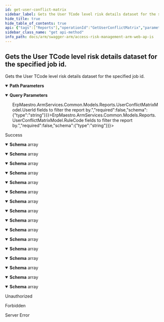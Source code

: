 ```yaml
---
id: get-user-conflict-matrix
sidebar_label: Gets the User TCode level risk details dataset for the specified job id.
hide_title: true
hide_table_of_contents: true
api: {"tags":["Reports"],"operationId":"GetUserConflictMatrix","parameters":[{"name":"jobId","in":"path","description":"The id of the job the report belongs to.","required":true,"schema":{"type":"integer","format":"int32","minimum":1,"maximum":2147483647}},{"name":"usersFilter","in":"query","description":"A comma separated list of <code>ErpMaestro.ArmServices.Common.Models.Reports.UserConflictMatrixModel.UserId</code> fields to filter the report by.","required":false,"schema":{"type":"string"}},{"name":"risksFilter","in":"query","description":"A comma separated list of <code>ErpMaestro.ArmServices.Common.Models.Reports.UserConflictMatrixModel.RuleCode</code> fields to filter the report by.","required":false,"schema":{"type":"string"}},{"name":"customerId","in":"query","description":"Identifier of the customer.","required":true,"schema":{"type":"string","format":"uuid"}},{"name":"userId","in":"query","description":"Identifier of the user.","required":true,"schema":{"type":"string","format":"uuid"}},{"name":"selectedAccessContexts","in":"query","description":"Selected filters.","required":false,"explode":true,"schema":{"type":"array","items":{"type":"string","format":"uuid"},"uniqueItems":false}}],"responses":{"200":{"description":"Success","content":{"application/json;odata.metadata=minimal;odata.streaming=true":{"schema":{"uniqueItems":false,"type":"array","items":{"type":"object","properties":{"rulebookName":{"type":"string"},"ruleCode":{"type":"string"},"ruleName":{"type":"string"},"riskRating":{"type":"string"},"ruleType":{"type":"string"},"ruleBusinessProcess":{"type":"string"},"businessFunctionCode":{"type":"string"},"businessFunctionName":{"type":"string"},"businessFunctionDescription":{"type":"string"},"userId":{"type":"string"},"fullName":{"type":"string"},"userGroup":{"type":"string"},"mitigatingControls":{"type":"string"},"assignedFrom":{"type":"string"},"roleProfile":{"type":"string"},"tcode":{"type":"string"},"tcodeDescription":{"type":"string"},"roleType":{"type":"string"},"stadUtilizationCount":{"format":"int32","type":"integer"},"cdhdrposUtilizationCount":{"format":"int32","type":"integer"},"roleHasInherentConflicts":{"type":"boolean"},"isMitigated":{"type":"boolean","readOnly":true}}}}},"application/json;odata.metadata=minimal;odata.streaming=false":{"schema":{"uniqueItems":false,"type":"array","items":{"type":"object","properties":{"rulebookName":{"type":"string"},"ruleCode":{"type":"string"},"ruleName":{"type":"string"},"riskRating":{"type":"string"},"ruleType":{"type":"string"},"ruleBusinessProcess":{"type":"string"},"businessFunctionCode":{"type":"string"},"businessFunctionName":{"type":"string"},"businessFunctionDescription":{"type":"string"},"userId":{"type":"string"},"fullName":{"type":"string"},"userGroup":{"type":"string"},"mitigatingControls":{"type":"string"},"assignedFrom":{"type":"string"},"roleProfile":{"type":"string"},"tcode":{"type":"string"},"tcodeDescription":{"type":"string"},"roleType":{"type":"string"},"stadUtilizationCount":{"format":"int32","type":"integer"},"cdhdrposUtilizationCount":{"format":"int32","type":"integer"},"roleHasInherentConflicts":{"type":"boolean"},"isMitigated":{"type":"boolean","readOnly":true}}}}},"application/json;odata.metadata=minimal":{"schema":{"uniqueItems":false,"type":"array","items":{"type":"object","properties":{"rulebookName":{"type":"string"},"ruleCode":{"type":"string"},"ruleName":{"type":"string"},"riskRating":{"type":"string"},"ruleType":{"type":"string"},"ruleBusinessProcess":{"type":"string"},"businessFunctionCode":{"type":"string"},"businessFunctionName":{"type":"string"},"businessFunctionDescription":{"type":"string"},"userId":{"type":"string"},"fullName":{"type":"string"},"userGroup":{"type":"string"},"mitigatingControls":{"type":"string"},"assignedFrom":{"type":"string"},"roleProfile":{"type":"string"},"tcode":{"type":"string"},"tcodeDescription":{"type":"string"},"roleType":{"type":"string"},"stadUtilizationCount":{"format":"int32","type":"integer"},"cdhdrposUtilizationCount":{"format":"int32","type":"integer"},"roleHasInherentConflicts":{"type":"boolean"},"isMitigated":{"type":"boolean","readOnly":true}}}}},"application/json;odata.metadata=full;odata.streaming=true":{"schema":{"uniqueItems":false,"type":"array","items":{"type":"object","properties":{"rulebookName":{"type":"string"},"ruleCode":{"type":"string"},"ruleName":{"type":"string"},"riskRating":{"type":"string"},"ruleType":{"type":"string"},"ruleBusinessProcess":{"type":"string"},"businessFunctionCode":{"type":"string"},"businessFunctionName":{"type":"string"},"businessFunctionDescription":{"type":"string"},"userId":{"type":"string"},"fullName":{"type":"string"},"userGroup":{"type":"string"},"mitigatingControls":{"type":"string"},"assignedFrom":{"type":"string"},"roleProfile":{"type":"string"},"tcode":{"type":"string"},"tcodeDescription":{"type":"string"},"roleType":{"type":"string"},"stadUtilizationCount":{"format":"int32","type":"integer"},"cdhdrposUtilizationCount":{"format":"int32","type":"integer"},"roleHasInherentConflicts":{"type":"boolean"},"isMitigated":{"type":"boolean","readOnly":true}}}}},"application/json;odata.metadata=full;odata.streaming=false":{"schema":{"uniqueItems":false,"type":"array","items":{"type":"object","properties":{"rulebookName":{"type":"string"},"ruleCode":{"type":"string"},"ruleName":{"type":"string"},"riskRating":{"type":"string"},"ruleType":{"type":"string"},"ruleBusinessProcess":{"type":"string"},"businessFunctionCode":{"type":"string"},"businessFunctionName":{"type":"string"},"businessFunctionDescription":{"type":"string"},"userId":{"type":"string"},"fullName":{"type":"string"},"userGroup":{"type":"string"},"mitigatingControls":{"type":"string"},"assignedFrom":{"type":"string"},"roleProfile":{"type":"string"},"tcode":{"type":"string"},"tcodeDescription":{"type":"string"},"roleType":{"type":"string"},"stadUtilizationCount":{"format":"int32","type":"integer"},"cdhdrposUtilizationCount":{"format":"int32","type":"integer"},"roleHasInherentConflicts":{"type":"boolean"},"isMitigated":{"type":"boolean","readOnly":true}}}}},"application/json;odata.metadata=full":{"schema":{"uniqueItems":false,"type":"array","items":{"type":"object","properties":{"rulebookName":{"type":"string"},"ruleCode":{"type":"string"},"ruleName":{"type":"string"},"riskRating":{"type":"string"},"ruleType":{"type":"string"},"ruleBusinessProcess":{"type":"string"},"businessFunctionCode":{"type":"string"},"businessFunctionName":{"type":"string"},"businessFunctionDescription":{"type":"string"},"userId":{"type":"string"},"fullName":{"type":"string"},"userGroup":{"type":"string"},"mitigatingControls":{"type":"string"},"assignedFrom":{"type":"string"},"roleProfile":{"type":"string"},"tcode":{"type":"string"},"tcodeDescription":{"type":"string"},"roleType":{"type":"string"},"stadUtilizationCount":{"format":"int32","type":"integer"},"cdhdrposUtilizationCount":{"format":"int32","type":"integer"},"roleHasInherentConflicts":{"type":"boolean"},"isMitigated":{"type":"boolean","readOnly":true}}}}},"application/json;odata.metadata=none;odata.streaming=true":{"schema":{"uniqueItems":false,"type":"array","items":{"type":"object","properties":{"rulebookName":{"type":"string"},"ruleCode":{"type":"string"},"ruleName":{"type":"string"},"riskRating":{"type":"string"},"ruleType":{"type":"string"},"ruleBusinessProcess":{"type":"string"},"businessFunctionCode":{"type":"string"},"businessFunctionName":{"type":"string"},"businessFunctionDescription":{"type":"string"},"userId":{"type":"string"},"fullName":{"type":"string"},"userGroup":{"type":"string"},"mitigatingControls":{"type":"string"},"assignedFrom":{"type":"string"},"roleProfile":{"type":"string"},"tcode":{"type":"string"},"tcodeDescription":{"type":"string"},"roleType":{"type":"string"},"stadUtilizationCount":{"format":"int32","type":"integer"},"cdhdrposUtilizationCount":{"format":"int32","type":"integer"},"roleHasInherentConflicts":{"type":"boolean"},"isMitigated":{"type":"boolean","readOnly":true}}}}},"application/json;odata.metadata=none;odata.streaming=false":{"schema":{"uniqueItems":false,"type":"array","items":{"type":"object","properties":{"rulebookName":{"type":"string"},"ruleCode":{"type":"string"},"ruleName":{"type":"string"},"riskRating":{"type":"string"},"ruleType":{"type":"string"},"ruleBusinessProcess":{"type":"string"},"businessFunctionCode":{"type":"string"},"businessFunctionName":{"type":"string"},"businessFunctionDescription":{"type":"string"},"userId":{"type":"string"},"fullName":{"type":"string"},"userGroup":{"type":"string"},"mitigatingControls":{"type":"string"},"assignedFrom":{"type":"string"},"roleProfile":{"type":"string"},"tcode":{"type":"string"},"tcodeDescription":{"type":"string"},"roleType":{"type":"string"},"stadUtilizationCount":{"format":"int32","type":"integer"},"cdhdrposUtilizationCount":{"format":"int32","type":"integer"},"roleHasInherentConflicts":{"type":"boolean"},"isMitigated":{"type":"boolean","readOnly":true}}}}},"application/json;odata.metadata=none":{"schema":{"uniqueItems":false,"type":"array","items":{"type":"object","properties":{"rulebookName":{"type":"string"},"ruleCode":{"type":"string"},"ruleName":{"type":"string"},"riskRating":{"type":"string"},"ruleType":{"type":"string"},"ruleBusinessProcess":{"type":"string"},"businessFunctionCode":{"type":"string"},"businessFunctionName":{"type":"string"},"businessFunctionDescription":{"type":"string"},"userId":{"type":"string"},"fullName":{"type":"string"},"userGroup":{"type":"string"},"mitigatingControls":{"type":"string"},"assignedFrom":{"type":"string"},"roleProfile":{"type":"string"},"tcode":{"type":"string"},"tcodeDescription":{"type":"string"},"roleType":{"type":"string"},"stadUtilizationCount":{"format":"int32","type":"integer"},"cdhdrposUtilizationCount":{"format":"int32","type":"integer"},"roleHasInherentConflicts":{"type":"boolean"},"isMitigated":{"type":"boolean","readOnly":true}}}}},"application/json;odata.streaming=true":{"schema":{"uniqueItems":false,"type":"array","items":{"type":"object","properties":{"rulebookName":{"type":"string"},"ruleCode":{"type":"string"},"ruleName":{"type":"string"},"riskRating":{"type":"string"},"ruleType":{"type":"string"},"ruleBusinessProcess":{"type":"string"},"businessFunctionCode":{"type":"string"},"businessFunctionName":{"type":"string"},"businessFunctionDescription":{"type":"string"},"userId":{"type":"string"},"fullName":{"type":"string"},"userGroup":{"type":"string"},"mitigatingControls":{"type":"string"},"assignedFrom":{"type":"string"},"roleProfile":{"type":"string"},"tcode":{"type":"string"},"tcodeDescription":{"type":"string"},"roleType":{"type":"string"},"stadUtilizationCount":{"format":"int32","type":"integer"},"cdhdrposUtilizationCount":{"format":"int32","type":"integer"},"roleHasInherentConflicts":{"type":"boolean"},"isMitigated":{"type":"boolean","readOnly":true}}}}},"application/json;odata.streaming=false":{"schema":{"uniqueItems":false,"type":"array","items":{"type":"object","properties":{"rulebookName":{"type":"string"},"ruleCode":{"type":"string"},"ruleName":{"type":"string"},"riskRating":{"type":"string"},"ruleType":{"type":"string"},"ruleBusinessProcess":{"type":"string"},"businessFunctionCode":{"type":"string"},"businessFunctionName":{"type":"string"},"businessFunctionDescription":{"type":"string"},"userId":{"type":"string"},"fullName":{"type":"string"},"userGroup":{"type":"string"},"mitigatingControls":{"type":"string"},"assignedFrom":{"type":"string"},"roleProfile":{"type":"string"},"tcode":{"type":"string"},"tcodeDescription":{"type":"string"},"roleType":{"type":"string"},"stadUtilizationCount":{"format":"int32","type":"integer"},"cdhdrposUtilizationCount":{"format":"int32","type":"integer"},"roleHasInherentConflicts":{"type":"boolean"},"isMitigated":{"type":"boolean","readOnly":true}}}}},"application/json":{"schema":{"uniqueItems":false,"type":"array","items":{"type":"object","properties":{"rulebookName":{"type":"string"},"ruleCode":{"type":"string"},"ruleName":{"type":"string"},"riskRating":{"type":"string"},"ruleType":{"type":"string"},"ruleBusinessProcess":{"type":"string"},"businessFunctionCode":{"type":"string"},"businessFunctionName":{"type":"string"},"businessFunctionDescription":{"type":"string"},"userId":{"type":"string"},"fullName":{"type":"string"},"userGroup":{"type":"string"},"mitigatingControls":{"type":"string"},"assignedFrom":{"type":"string"},"roleProfile":{"type":"string"},"tcode":{"type":"string"},"tcodeDescription":{"type":"string"},"roleType":{"type":"string"},"stadUtilizationCount":{"format":"int32","type":"integer"},"cdhdrposUtilizationCount":{"format":"int32","type":"integer"},"roleHasInherentConflicts":{"type":"boolean"},"isMitigated":{"type":"boolean","readOnly":true}}}}},"application/xml":{"schema":{"uniqueItems":false,"type":"array","items":{"type":"object","properties":{"rulebookName":{"type":"string"},"ruleCode":{"type":"string"},"ruleName":{"type":"string"},"riskRating":{"type":"string"},"ruleType":{"type":"string"},"ruleBusinessProcess":{"type":"string"},"businessFunctionCode":{"type":"string"},"businessFunctionName":{"type":"string"},"businessFunctionDescription":{"type":"string"},"userId":{"type":"string"},"fullName":{"type":"string"},"userGroup":{"type":"string"},"mitigatingControls":{"type":"string"},"assignedFrom":{"type":"string"},"roleProfile":{"type":"string"},"tcode":{"type":"string"},"tcodeDescription":{"type":"string"},"roleType":{"type":"string"},"stadUtilizationCount":{"format":"int32","type":"integer"},"cdhdrposUtilizationCount":{"format":"int32","type":"integer"},"roleHasInherentConflicts":{"type":"boolean"},"isMitigated":{"type":"boolean","readOnly":true}}}}},"application/prs.odatatestxx-odata":{"schema":{"uniqueItems":false,"type":"array","items":{"type":"object","properties":{"rulebookName":{"type":"string"},"ruleCode":{"type":"string"},"ruleName":{"type":"string"},"riskRating":{"type":"string"},"ruleType":{"type":"string"},"ruleBusinessProcess":{"type":"string"},"businessFunctionCode":{"type":"string"},"businessFunctionName":{"type":"string"},"businessFunctionDescription":{"type":"string"},"userId":{"type":"string"},"fullName":{"type":"string"},"userGroup":{"type":"string"},"mitigatingControls":{"type":"string"},"assignedFrom":{"type":"string"},"roleProfile":{"type":"string"},"tcode":{"type":"string"},"tcodeDescription":{"type":"string"},"roleType":{"type":"string"},"stadUtilizationCount":{"format":"int32","type":"integer"},"cdhdrposUtilizationCount":{"format":"int32","type":"integer"},"roleHasInherentConflicts":{"type":"boolean"},"isMitigated":{"type":"boolean","readOnly":true}}}}},"text/plain":{"schema":{"uniqueItems":false,"type":"array","items":{"type":"object","properties":{"rulebookName":{"type":"string"},"ruleCode":{"type":"string"},"ruleName":{"type":"string"},"riskRating":{"type":"string"},"ruleType":{"type":"string"},"ruleBusinessProcess":{"type":"string"},"businessFunctionCode":{"type":"string"},"businessFunctionName":{"type":"string"},"businessFunctionDescription":{"type":"string"},"userId":{"type":"string"},"fullName":{"type":"string"},"userGroup":{"type":"string"},"mitigatingControls":{"type":"string"},"assignedFrom":{"type":"string"},"roleProfile":{"type":"string"},"tcode":{"type":"string"},"tcodeDescription":{"type":"string"},"roleType":{"type":"string"},"stadUtilizationCount":{"format":"int32","type":"integer"},"cdhdrposUtilizationCount":{"format":"int32","type":"integer"},"roleHasInherentConflicts":{"type":"boolean"},"isMitigated":{"type":"boolean","readOnly":true}}}}},"text/json":{"schema":{"uniqueItems":false,"type":"array","items":{"type":"object","properties":{"rulebookName":{"type":"string"},"ruleCode":{"type":"string"},"ruleName":{"type":"string"},"riskRating":{"type":"string"},"ruleType":{"type":"string"},"ruleBusinessProcess":{"type":"string"},"businessFunctionCode":{"type":"string"},"businessFunctionName":{"type":"string"},"businessFunctionDescription":{"type":"string"},"userId":{"type":"string"},"fullName":{"type":"string"},"userGroup":{"type":"string"},"mitigatingControls":{"type":"string"},"assignedFrom":{"type":"string"},"roleProfile":{"type":"string"},"tcode":{"type":"string"},"tcodeDescription":{"type":"string"},"roleType":{"type":"string"},"stadUtilizationCount":{"format":"int32","type":"integer"},"cdhdrposUtilizationCount":{"format":"int32","type":"integer"},"roleHasInherentConflicts":{"type":"boolean"},"isMitigated":{"type":"boolean","readOnly":true}}}}}}},"401":{"description":"Unauthorized"},"403":{"description":"Forbidden"},"500":{"description":"Server Error"}},"description":"Gets the User TCode level risk details dataset for the specified job id.","method":"get","path":"/api/reports/usertcodelevelriskdetails/{jobId}","info":{"version":"v1","title":"Access Risk Management ARM Web APIs"},"postman":{"name":"Gets the User TCode level risk details dataset for the specified job id.","description":{"type":"text/plain"},"url":{"path":["api","reports","usertcodelevelriskdetails",":jobId"],"host":["{{baseUrl}}"],"query":[{"disabled":false,"description":{"content":"A comma separated list of <code>ErpMaestro.ArmServices.Common.Models.Reports.UserConflictMatrixModel.UserId</code> fields to filter the report by.","type":"text/plain"},"key":"usersFilter","value":""},{"disabled":false,"description":{"content":"A comma separated list of <code>ErpMaestro.ArmServices.Common.Models.Reports.UserConflictMatrixModel.RuleCode</code> fields to filter the report by.","type":"text/plain"},"key":"risksFilter","value":""},{"disabled":false,"description":{"content":"(Required) Identifier of the customer.","type":"text/plain"},"key":"customerId","value":""},{"disabled":false,"description":{"content":"(Required) Identifier of the user.","type":"text/plain"},"key":"userId","value":""},{"disabled":false,"description":{"content":"Selected filters.","type":"text/plain"},"key":"selectedAccessContexts","value":""}],"variable":[{"disabled":false,"description":{"content":"(Required) The id of the job the report belongs to.","type":"text/plain"},"type":"any","value":"","key":"jobId"}]},"header":[{"key":"Accept","value":"application/json;odata.metadata=minimal;odata.streaming=true"}],"method":"GET"}}
sidebar_class_name: "get api-method"
info_path: docs/arm/swagger-arm/access-risk-management-arm-web-ap-is
---
```



## Gets the User TCode level risk details dataset for the specified job id.



Gets the User TCode level risk details dataset for the specified job id.

<details style={{"marginBottom":"1rem"}} data-collapsed={false} open={true}><summary style={{}}><strong>Path Parameters</strong></summary><div><ul><ParamsItem className={"paramsItem"} param={{"name":"jobId","in":"path","description":"The id of the job the report belongs to.","required":true,"schema":{"type":"integer","format":"int32","minimum":1,"maximum":2147483647}}}></ParamsItem></ul></div></details><details style={{"marginBottom":"1rem"}} data-collapsed={false} open={true}><summary style={{}}><strong>Query Parameters</strong></summary><div><ul><ParamsItem className={"paramsItem"} param={{"name":"usersFilter","in":"query","description":"A comma separated list of <code>ErpMaestro.ArmServices.Common.Models.Reports.UserConflictMatrixModel.UserId</code> fields to filter the report by.","required":false,"schema":{"type":"string"}}}></ParamsItem><ParamsItem className={"paramsItem"} param={{"name":"risksFilter","in":"query","description":"A comma separated list of <code>ErpMaestro.ArmServices.Common.Models.Reports.UserConflictMatrixModel.RuleCode</code> fields to filter the report by.","required":false,"schema":{"type":"string"}}}></ParamsItem><ParamsItem className={"paramsItem"} param={{"name":"customerId","in":"query","description":"Identifier of the customer.","required":true,"schema":{"type":"string","format":"uuid"}}}></ParamsItem><ParamsItem className={"paramsItem"} param={{"name":"userId","in":"query","description":"Identifier of the user.","required":true,"schema":{"type":"string","format":"uuid"}}}></ParamsItem><ParamsItem className={"paramsItem"} param={{"name":"selectedAccessContexts","in":"query","description":"Selected filters.","required":false,"explode":true,"schema":{"type":"array","items":{"type":"string","format":"uuid"},"uniqueItems":false}}}></ParamsItem></ul></div></details><div><ApiTabs><TabItem label={"200"} value={"200"}><div>

Success

</div><div><MimeTabs groupId={"mime-type"}><TabItem label={"application/json;odata.metadata=minimal;odata.streaming=true"} value={"application/json;odata.metadata=minimal;odata.streaming=true"}><SchemaTabs groupId={"schema-tabs"}><TabItem label={"Schema"} value={"Schema"}><details style={{}} data-collapsed={false} open={true}><summary style={{"textAlign":"left"}}><strong>Schema</strong><span style={{"opacity":"0.6"}}> array</span></summary><div style={{"textAlign":"left","marginLeft":"1rem"}}></div><ul style={{"marginLeft":"1rem"}}><SchemaItem collapsible={false} name={"rulebookName"} required={false} schemaDescription={undefined} schemaName={"string"} qualifierMessage={undefined} defaultValue={undefined}></SchemaItem><SchemaItem collapsible={false} name={"ruleCode"} required={false} schemaDescription={undefined} schemaName={"string"} qualifierMessage={undefined} defaultValue={undefined}></SchemaItem><SchemaItem collapsible={false} name={"ruleName"} required={false} schemaDescription={undefined} schemaName={"string"} qualifierMessage={undefined} defaultValue={undefined}></SchemaItem><SchemaItem collapsible={false} name={"riskRating"} required={false} schemaDescription={undefined} schemaName={"string"} qualifierMessage={undefined} defaultValue={undefined}></SchemaItem><SchemaItem collapsible={false} name={"ruleType"} required={false} schemaDescription={undefined} schemaName={"string"} qualifierMessage={undefined} defaultValue={undefined}></SchemaItem><SchemaItem collapsible={false} name={"ruleBusinessProcess"} required={false} schemaDescription={undefined} schemaName={"string"} qualifierMessage={undefined} defaultValue={undefined}></SchemaItem><SchemaItem collapsible={false} name={"businessFunctionCode"} required={false} schemaDescription={undefined} schemaName={"string"} qualifierMessage={undefined} defaultValue={undefined}></SchemaItem><SchemaItem collapsible={false} name={"businessFunctionName"} required={false} schemaDescription={undefined} schemaName={"string"} qualifierMessage={undefined} defaultValue={undefined}></SchemaItem><SchemaItem collapsible={false} name={"businessFunctionDescription"} required={false} schemaDescription={undefined} schemaName={"string"} qualifierMessage={undefined} defaultValue={undefined}></SchemaItem><SchemaItem collapsible={false} name={"userId"} required={false} schemaDescription={undefined} schemaName={"string"} qualifierMessage={undefined} defaultValue={undefined}></SchemaItem><SchemaItem collapsible={false} name={"fullName"} required={false} schemaDescription={undefined} schemaName={"string"} qualifierMessage={undefined} defaultValue={undefined}></SchemaItem><SchemaItem collapsible={false} name={"userGroup"} required={false} schemaDescription={undefined} schemaName={"string"} qualifierMessage={undefined} defaultValue={undefined}></SchemaItem><SchemaItem collapsible={false} name={"mitigatingControls"} required={false} schemaDescription={undefined} schemaName={"string"} qualifierMessage={undefined} defaultValue={undefined}></SchemaItem><SchemaItem collapsible={false} name={"assignedFrom"} required={false} schemaDescription={undefined} schemaName={"string"} qualifierMessage={undefined} defaultValue={undefined}></SchemaItem><SchemaItem collapsible={false} name={"roleProfile"} required={false} schemaDescription={undefined} schemaName={"string"} qualifierMessage={undefined} defaultValue={undefined}></SchemaItem><SchemaItem collapsible={false} name={"tcode"} required={false} schemaDescription={undefined} schemaName={"string"} qualifierMessage={undefined} defaultValue={undefined}></SchemaItem><SchemaItem collapsible={false} name={"tcodeDescription"} required={false} schemaDescription={undefined} schemaName={"string"} qualifierMessage={undefined} defaultValue={undefined}></SchemaItem><SchemaItem collapsible={false} name={"roleType"} required={false} schemaDescription={undefined} schemaName={"string"} qualifierMessage={undefined} defaultValue={undefined}></SchemaItem><SchemaItem collapsible={false} name={"stadUtilizationCount"} required={false} schemaDescription={undefined} schemaName={"int32"} qualifierMessage={undefined} defaultValue={undefined}></SchemaItem><SchemaItem collapsible={false} name={"cdhdrposUtilizationCount"} required={false} schemaDescription={undefined} schemaName={"int32"} qualifierMessage={undefined} defaultValue={undefined}></SchemaItem><SchemaItem collapsible={false} name={"roleHasInherentConflicts"} required={false} schemaDescription={undefined} schemaName={"boolean"} qualifierMessage={undefined} defaultValue={undefined}></SchemaItem><SchemaItem collapsible={false} name={"isMitigated"} required={false} schemaDescription={undefined} schemaName={"boolean"} qualifierMessage={undefined} defaultValue={undefined}></SchemaItem></ul></details></TabItem></SchemaTabs></TabItem><TabItem label={"application/json;odata.metadata=minimal;odata.streaming=false"} value={"application/json;odata.metadata=minimal;odata.streaming=false"}><SchemaTabs groupId={"schema-tabs"}><TabItem label={"Schema"} value={"Schema"}><details style={{}} data-collapsed={false} open={true}><summary style={{"textAlign":"left"}}><strong>Schema</strong><span style={{"opacity":"0.6"}}> array</span></summary><div style={{"textAlign":"left","marginLeft":"1rem"}}></div><ul style={{"marginLeft":"1rem"}}><SchemaItem collapsible={false} name={"rulebookName"} required={false} schemaDescription={undefined} schemaName={"string"} qualifierMessage={undefined} defaultValue={undefined}></SchemaItem><SchemaItem collapsible={false} name={"ruleCode"} required={false} schemaDescription={undefined} schemaName={"string"} qualifierMessage={undefined} defaultValue={undefined}></SchemaItem><SchemaItem collapsible={false} name={"ruleName"} required={false} schemaDescription={undefined} schemaName={"string"} qualifierMessage={undefined} defaultValue={undefined}></SchemaItem><SchemaItem collapsible={false} name={"riskRating"} required={false} schemaDescription={undefined} schemaName={"string"} qualifierMessage={undefined} defaultValue={undefined}></SchemaItem><SchemaItem collapsible={false} name={"ruleType"} required={false} schemaDescription={undefined} schemaName={"string"} qualifierMessage={undefined} defaultValue={undefined}></SchemaItem><SchemaItem collapsible={false} name={"ruleBusinessProcess"} required={false} schemaDescription={undefined} schemaName={"string"} qualifierMessage={undefined} defaultValue={undefined}></SchemaItem><SchemaItem collapsible={false} name={"businessFunctionCode"} required={false} schemaDescription={undefined} schemaName={"string"} qualifierMessage={undefined} defaultValue={undefined}></SchemaItem><SchemaItem collapsible={false} name={"businessFunctionName"} required={false} schemaDescription={undefined} schemaName={"string"} qualifierMessage={undefined} defaultValue={undefined}></SchemaItem><SchemaItem collapsible={false} name={"businessFunctionDescription"} required={false} schemaDescription={undefined} schemaName={"string"} qualifierMessage={undefined} defaultValue={undefined}></SchemaItem><SchemaItem collapsible={false} name={"userId"} required={false} schemaDescription={undefined} schemaName={"string"} qualifierMessage={undefined} defaultValue={undefined}></SchemaItem><SchemaItem collapsible={false} name={"fullName"} required={false} schemaDescription={undefined} schemaName={"string"} qualifierMessage={undefined} defaultValue={undefined}></SchemaItem><SchemaItem collapsible={false} name={"userGroup"} required={false} schemaDescription={undefined} schemaName={"string"} qualifierMessage={undefined} defaultValue={undefined}></SchemaItem><SchemaItem collapsible={false} name={"mitigatingControls"} required={false} schemaDescription={undefined} schemaName={"string"} qualifierMessage={undefined} defaultValue={undefined}></SchemaItem><SchemaItem collapsible={false} name={"assignedFrom"} required={false} schemaDescription={undefined} schemaName={"string"} qualifierMessage={undefined} defaultValue={undefined}></SchemaItem><SchemaItem collapsible={false} name={"roleProfile"} required={false} schemaDescription={undefined} schemaName={"string"} qualifierMessage={undefined} defaultValue={undefined}></SchemaItem><SchemaItem collapsible={false} name={"tcode"} required={false} schemaDescription={undefined} schemaName={"string"} qualifierMessage={undefined} defaultValue={undefined}></SchemaItem><SchemaItem collapsible={false} name={"tcodeDescription"} required={false} schemaDescription={undefined} schemaName={"string"} qualifierMessage={undefined} defaultValue={undefined}></SchemaItem><SchemaItem collapsible={false} name={"roleType"} required={false} schemaDescription={undefined} schemaName={"string"} qualifierMessage={undefined} defaultValue={undefined}></SchemaItem><SchemaItem collapsible={false} name={"stadUtilizationCount"} required={false} schemaDescription={undefined} schemaName={"int32"} qualifierMessage={undefined} defaultValue={undefined}></SchemaItem><SchemaItem collapsible={false} name={"cdhdrposUtilizationCount"} required={false} schemaDescription={undefined} schemaName={"int32"} qualifierMessage={undefined} defaultValue={undefined}></SchemaItem><SchemaItem collapsible={false} name={"roleHasInherentConflicts"} required={false} schemaDescription={undefined} schemaName={"boolean"} qualifierMessage={undefined} defaultValue={undefined}></SchemaItem><SchemaItem collapsible={false} name={"isMitigated"} required={false} schemaDescription={undefined} schemaName={"boolean"} qualifierMessage={undefined} defaultValue={undefined}></SchemaItem></ul></details></TabItem></SchemaTabs></TabItem><TabItem label={"application/json;odata.metadata=minimal"} value={"application/json;odata.metadata=minimal"}><SchemaTabs groupId={"schema-tabs"}><TabItem label={"Schema"} value={"Schema"}><details style={{}} data-collapsed={false} open={true}><summary style={{"textAlign":"left"}}><strong>Schema</strong><span style={{"opacity":"0.6"}}> array</span></summary><div style={{"textAlign":"left","marginLeft":"1rem"}}></div><ul style={{"marginLeft":"1rem"}}><SchemaItem collapsible={false} name={"rulebookName"} required={false} schemaDescription={undefined} schemaName={"string"} qualifierMessage={undefined} defaultValue={undefined}></SchemaItem><SchemaItem collapsible={false} name={"ruleCode"} required={false} schemaDescription={undefined} schemaName={"string"} qualifierMessage={undefined} defaultValue={undefined}></SchemaItem><SchemaItem collapsible={false} name={"ruleName"} required={false} schemaDescription={undefined} schemaName={"string"} qualifierMessage={undefined} defaultValue={undefined}></SchemaItem><SchemaItem collapsible={false} name={"riskRating"} required={false} schemaDescription={undefined} schemaName={"string"} qualifierMessage={undefined} defaultValue={undefined}></SchemaItem><SchemaItem collapsible={false} name={"ruleType"} required={false} schemaDescription={undefined} schemaName={"string"} qualifierMessage={undefined} defaultValue={undefined}></SchemaItem><SchemaItem collapsible={false} name={"ruleBusinessProcess"} required={false} schemaDescription={undefined} schemaName={"string"} qualifierMessage={undefined} defaultValue={undefined}></SchemaItem><SchemaItem collapsible={false} name={"businessFunctionCode"} required={false} schemaDescription={undefined} schemaName={"string"} qualifierMessage={undefined} defaultValue={undefined}></SchemaItem><SchemaItem collapsible={false} name={"businessFunctionName"} required={false} schemaDescription={undefined} schemaName={"string"} qualifierMessage={undefined} defaultValue={undefined}></SchemaItem><SchemaItem collapsible={false} name={"businessFunctionDescription"} required={false} schemaDescription={undefined} schemaName={"string"} qualifierMessage={undefined} defaultValue={undefined}></SchemaItem><SchemaItem collapsible={false} name={"userId"} required={false} schemaDescription={undefined} schemaName={"string"} qualifierMessage={undefined} defaultValue={undefined}></SchemaItem><SchemaItem collapsible={false} name={"fullName"} required={false} schemaDescription={undefined} schemaName={"string"} qualifierMessage={undefined} defaultValue={undefined}></SchemaItem><SchemaItem collapsible={false} name={"userGroup"} required={false} schemaDescription={undefined} schemaName={"string"} qualifierMessage={undefined} defaultValue={undefined}></SchemaItem><SchemaItem collapsible={false} name={"mitigatingControls"} required={false} schemaDescription={undefined} schemaName={"string"} qualifierMessage={undefined} defaultValue={undefined}></SchemaItem><SchemaItem collapsible={false} name={"assignedFrom"} required={false} schemaDescription={undefined} schemaName={"string"} qualifierMessage={undefined} defaultValue={undefined}></SchemaItem><SchemaItem collapsible={false} name={"roleProfile"} required={false} schemaDescription={undefined} schemaName={"string"} qualifierMessage={undefined} defaultValue={undefined}></SchemaItem><SchemaItem collapsible={false} name={"tcode"} required={false} schemaDescription={undefined} schemaName={"string"} qualifierMessage={undefined} defaultValue={undefined}></SchemaItem><SchemaItem collapsible={false} name={"tcodeDescription"} required={false} schemaDescription={undefined} schemaName={"string"} qualifierMessage={undefined} defaultValue={undefined}></SchemaItem><SchemaItem collapsible={false} name={"roleType"} required={false} schemaDescription={undefined} schemaName={"string"} qualifierMessage={undefined} defaultValue={undefined}></SchemaItem><SchemaItem collapsible={false} name={"stadUtilizationCount"} required={false} schemaDescription={undefined} schemaName={"int32"} qualifierMessage={undefined} defaultValue={undefined}></SchemaItem><SchemaItem collapsible={false} name={"cdhdrposUtilizationCount"} required={false} schemaDescription={undefined} schemaName={"int32"} qualifierMessage={undefined} defaultValue={undefined}></SchemaItem><SchemaItem collapsible={false} name={"roleHasInherentConflicts"} required={false} schemaDescription={undefined} schemaName={"boolean"} qualifierMessage={undefined} defaultValue={undefined}></SchemaItem><SchemaItem collapsible={false} name={"isMitigated"} required={false} schemaDescription={undefined} schemaName={"boolean"} qualifierMessage={undefined} defaultValue={undefined}></SchemaItem></ul></details></TabItem></SchemaTabs></TabItem><TabItem label={"application/json;odata.metadata=full;odata.streaming=true"} value={"application/json;odata.metadata=full;odata.streaming=true"}><SchemaTabs groupId={"schema-tabs"}><TabItem label={"Schema"} value={"Schema"}><details style={{}} data-collapsed={false} open={true}><summary style={{"textAlign":"left"}}><strong>Schema</strong><span style={{"opacity":"0.6"}}> array</span></summary><div style={{"textAlign":"left","marginLeft":"1rem"}}></div><ul style={{"marginLeft":"1rem"}}><SchemaItem collapsible={false} name={"rulebookName"} required={false} schemaDescription={undefined} schemaName={"string"} qualifierMessage={undefined} defaultValue={undefined}></SchemaItem><SchemaItem collapsible={false} name={"ruleCode"} required={false} schemaDescription={undefined} schemaName={"string"} qualifierMessage={undefined} defaultValue={undefined}></SchemaItem><SchemaItem collapsible={false} name={"ruleName"} required={false} schemaDescription={undefined} schemaName={"string"} qualifierMessage={undefined} defaultValue={undefined}></SchemaItem><SchemaItem collapsible={false} name={"riskRating"} required={false} schemaDescription={undefined} schemaName={"string"} qualifierMessage={undefined} defaultValue={undefined}></SchemaItem><SchemaItem collapsible={false} name={"ruleType"} required={false} schemaDescription={undefined} schemaName={"string"} qualifierMessage={undefined} defaultValue={undefined}></SchemaItem><SchemaItem collapsible={false} name={"ruleBusinessProcess"} required={false} schemaDescription={undefined} schemaName={"string"} qualifierMessage={undefined} defaultValue={undefined}></SchemaItem><SchemaItem collapsible={false} name={"businessFunctionCode"} required={false} schemaDescription={undefined} schemaName={"string"} qualifierMessage={undefined} defaultValue={undefined}></SchemaItem><SchemaItem collapsible={false} name={"businessFunctionName"} required={false} schemaDescription={undefined} schemaName={"string"} qualifierMessage={undefined} defaultValue={undefined}></SchemaItem><SchemaItem collapsible={false} name={"businessFunctionDescription"} required={false} schemaDescription={undefined} schemaName={"string"} qualifierMessage={undefined} defaultValue={undefined}></SchemaItem><SchemaItem collapsible={false} name={"userId"} required={false} schemaDescription={undefined} schemaName={"string"} qualifierMessage={undefined} defaultValue={undefined}></SchemaItem><SchemaItem collapsible={false} name={"fullName"} required={false} schemaDescription={undefined} schemaName={"string"} qualifierMessage={undefined} defaultValue={undefined}></SchemaItem><SchemaItem collapsible={false} name={"userGroup"} required={false} schemaDescription={undefined} schemaName={"string"} qualifierMessage={undefined} defaultValue={undefined}></SchemaItem><SchemaItem collapsible={false} name={"mitigatingControls"} required={false} schemaDescription={undefined} schemaName={"string"} qualifierMessage={undefined} defaultValue={undefined}></SchemaItem><SchemaItem collapsible={false} name={"assignedFrom"} required={false} schemaDescription={undefined} schemaName={"string"} qualifierMessage={undefined} defaultValue={undefined}></SchemaItem><SchemaItem collapsible={false} name={"roleProfile"} required={false} schemaDescription={undefined} schemaName={"string"} qualifierMessage={undefined} defaultValue={undefined}></SchemaItem><SchemaItem collapsible={false} name={"tcode"} required={false} schemaDescription={undefined} schemaName={"string"} qualifierMessage={undefined} defaultValue={undefined}></SchemaItem><SchemaItem collapsible={false} name={"tcodeDescription"} required={false} schemaDescription={undefined} schemaName={"string"} qualifierMessage={undefined} defaultValue={undefined}></SchemaItem><SchemaItem collapsible={false} name={"roleType"} required={false} schemaDescription={undefined} schemaName={"string"} qualifierMessage={undefined} defaultValue={undefined}></SchemaItem><SchemaItem collapsible={false} name={"stadUtilizationCount"} required={false} schemaDescription={undefined} schemaName={"int32"} qualifierMessage={undefined} defaultValue={undefined}></SchemaItem><SchemaItem collapsible={false} name={"cdhdrposUtilizationCount"} required={false} schemaDescription={undefined} schemaName={"int32"} qualifierMessage={undefined} defaultValue={undefined}></SchemaItem><SchemaItem collapsible={false} name={"roleHasInherentConflicts"} required={false} schemaDescription={undefined} schemaName={"boolean"} qualifierMessage={undefined} defaultValue={undefined}></SchemaItem><SchemaItem collapsible={false} name={"isMitigated"} required={false} schemaDescription={undefined} schemaName={"boolean"} qualifierMessage={undefined} defaultValue={undefined}></SchemaItem></ul></details></TabItem></SchemaTabs></TabItem><TabItem label={"application/json;odata.metadata=full;odata.streaming=false"} value={"application/json;odata.metadata=full;odata.streaming=false"}><SchemaTabs groupId={"schema-tabs"}><TabItem label={"Schema"} value={"Schema"}><details style={{}} data-collapsed={false} open={true}><summary style={{"textAlign":"left"}}><strong>Schema</strong><span style={{"opacity":"0.6"}}> array</span></summary><div style={{"textAlign":"left","marginLeft":"1rem"}}></div><ul style={{"marginLeft":"1rem"}}><SchemaItem collapsible={false} name={"rulebookName"} required={false} schemaDescription={undefined} schemaName={"string"} qualifierMessage={undefined} defaultValue={undefined}></SchemaItem><SchemaItem collapsible={false} name={"ruleCode"} required={false} schemaDescription={undefined} schemaName={"string"} qualifierMessage={undefined} defaultValue={undefined}></SchemaItem><SchemaItem collapsible={false} name={"ruleName"} required={false} schemaDescription={undefined} schemaName={"string"} qualifierMessage={undefined} defaultValue={undefined}></SchemaItem><SchemaItem collapsible={false} name={"riskRating"} required={false} schemaDescription={undefined} schemaName={"string"} qualifierMessage={undefined} defaultValue={undefined}></SchemaItem><SchemaItem collapsible={false} name={"ruleType"} required={false} schemaDescription={undefined} schemaName={"string"} qualifierMessage={undefined} defaultValue={undefined}></SchemaItem><SchemaItem collapsible={false} name={"ruleBusinessProcess"} required={false} schemaDescription={undefined} schemaName={"string"} qualifierMessage={undefined} defaultValue={undefined}></SchemaItem><SchemaItem collapsible={false} name={"businessFunctionCode"} required={false} schemaDescription={undefined} schemaName={"string"} qualifierMessage={undefined} defaultValue={undefined}></SchemaItem><SchemaItem collapsible={false} name={"businessFunctionName"} required={false} schemaDescription={undefined} schemaName={"string"} qualifierMessage={undefined} defaultValue={undefined}></SchemaItem><SchemaItem collapsible={false} name={"businessFunctionDescription"} required={false} schemaDescription={undefined} schemaName={"string"} qualifierMessage={undefined} defaultValue={undefined}></SchemaItem><SchemaItem collapsible={false} name={"userId"} required={false} schemaDescription={undefined} schemaName={"string"} qualifierMessage={undefined} defaultValue={undefined}></SchemaItem><SchemaItem collapsible={false} name={"fullName"} required={false} schemaDescription={undefined} schemaName={"string"} qualifierMessage={undefined} defaultValue={undefined}></SchemaItem><SchemaItem collapsible={false} name={"userGroup"} required={false} schemaDescription={undefined} schemaName={"string"} qualifierMessage={undefined} defaultValue={undefined}></SchemaItem><SchemaItem collapsible={false} name={"mitigatingControls"} required={false} schemaDescription={undefined} schemaName={"string"} qualifierMessage={undefined} defaultValue={undefined}></SchemaItem><SchemaItem collapsible={false} name={"assignedFrom"} required={false} schemaDescription={undefined} schemaName={"string"} qualifierMessage={undefined} defaultValue={undefined}></SchemaItem><SchemaItem collapsible={false} name={"roleProfile"} required={false} schemaDescription={undefined} schemaName={"string"} qualifierMessage={undefined} defaultValue={undefined}></SchemaItem><SchemaItem collapsible={false} name={"tcode"} required={false} schemaDescription={undefined} schemaName={"string"} qualifierMessage={undefined} defaultValue={undefined}></SchemaItem><SchemaItem collapsible={false} name={"tcodeDescription"} required={false} schemaDescription={undefined} schemaName={"string"} qualifierMessage={undefined} defaultValue={undefined}></SchemaItem><SchemaItem collapsible={false} name={"roleType"} required={false} schemaDescription={undefined} schemaName={"string"} qualifierMessage={undefined} defaultValue={undefined}></SchemaItem><SchemaItem collapsible={false} name={"stadUtilizationCount"} required={false} schemaDescription={undefined} schemaName={"int32"} qualifierMessage={undefined} defaultValue={undefined}></SchemaItem><SchemaItem collapsible={false} name={"cdhdrposUtilizationCount"} required={false} schemaDescription={undefined} schemaName={"int32"} qualifierMessage={undefined} defaultValue={undefined}></SchemaItem><SchemaItem collapsible={false} name={"roleHasInherentConflicts"} required={false} schemaDescription={undefined} schemaName={"boolean"} qualifierMessage={undefined} defaultValue={undefined}></SchemaItem><SchemaItem collapsible={false} name={"isMitigated"} required={false} schemaDescription={undefined} schemaName={"boolean"} qualifierMessage={undefined} defaultValue={undefined}></SchemaItem></ul></details></TabItem></SchemaTabs></TabItem><TabItem label={"application/json;odata.metadata=full"} value={"application/json;odata.metadata=full"}><SchemaTabs groupId={"schema-tabs"}><TabItem label={"Schema"} value={"Schema"}><details style={{}} data-collapsed={false} open={true}><summary style={{"textAlign":"left"}}><strong>Schema</strong><span style={{"opacity":"0.6"}}> array</span></summary><div style={{"textAlign":"left","marginLeft":"1rem"}}></div><ul style={{"marginLeft":"1rem"}}><SchemaItem collapsible={false} name={"rulebookName"} required={false} schemaDescription={undefined} schemaName={"string"} qualifierMessage={undefined} defaultValue={undefined}></SchemaItem><SchemaItem collapsible={false} name={"ruleCode"} required={false} schemaDescription={undefined} schemaName={"string"} qualifierMessage={undefined} defaultValue={undefined}></SchemaItem><SchemaItem collapsible={false} name={"ruleName"} required={false} schemaDescription={undefined} schemaName={"string"} qualifierMessage={undefined} defaultValue={undefined}></SchemaItem><SchemaItem collapsible={false} name={"riskRating"} required={false} schemaDescription={undefined} schemaName={"string"} qualifierMessage={undefined} defaultValue={undefined}></SchemaItem><SchemaItem collapsible={false} name={"ruleType"} required={false} schemaDescription={undefined} schemaName={"string"} qualifierMessage={undefined} defaultValue={undefined}></SchemaItem><SchemaItem collapsible={false} name={"ruleBusinessProcess"} required={false} schemaDescription={undefined} schemaName={"string"} qualifierMessage={undefined} defaultValue={undefined}></SchemaItem><SchemaItem collapsible={false} name={"businessFunctionCode"} required={false} schemaDescription={undefined} schemaName={"string"} qualifierMessage={undefined} defaultValue={undefined}></SchemaItem><SchemaItem collapsible={false} name={"businessFunctionName"} required={false} schemaDescription={undefined} schemaName={"string"} qualifierMessage={undefined} defaultValue={undefined}></SchemaItem><SchemaItem collapsible={false} name={"businessFunctionDescription"} required={false} schemaDescription={undefined} schemaName={"string"} qualifierMessage={undefined} defaultValue={undefined}></SchemaItem><SchemaItem collapsible={false} name={"userId"} required={false} schemaDescription={undefined} schemaName={"string"} qualifierMessage={undefined} defaultValue={undefined}></SchemaItem><SchemaItem collapsible={false} name={"fullName"} required={false} schemaDescription={undefined} schemaName={"string"} qualifierMessage={undefined} defaultValue={undefined}></SchemaItem><SchemaItem collapsible={false} name={"userGroup"} required={false} schemaDescription={undefined} schemaName={"string"} qualifierMessage={undefined} defaultValue={undefined}></SchemaItem><SchemaItem collapsible={false} name={"mitigatingControls"} required={false} schemaDescription={undefined} schemaName={"string"} qualifierMessage={undefined} defaultValue={undefined}></SchemaItem><SchemaItem collapsible={false} name={"assignedFrom"} required={false} schemaDescription={undefined} schemaName={"string"} qualifierMessage={undefined} defaultValue={undefined}></SchemaItem><SchemaItem collapsible={false} name={"roleProfile"} required={false} schemaDescription={undefined} schemaName={"string"} qualifierMessage={undefined} defaultValue={undefined}></SchemaItem><SchemaItem collapsible={false} name={"tcode"} required={false} schemaDescription={undefined} schemaName={"string"} qualifierMessage={undefined} defaultValue={undefined}></SchemaItem><SchemaItem collapsible={false} name={"tcodeDescription"} required={false} schemaDescription={undefined} schemaName={"string"} qualifierMessage={undefined} defaultValue={undefined}></SchemaItem><SchemaItem collapsible={false} name={"roleType"} required={false} schemaDescription={undefined} schemaName={"string"} qualifierMessage={undefined} defaultValue={undefined}></SchemaItem><SchemaItem collapsible={false} name={"stadUtilizationCount"} required={false} schemaDescription={undefined} schemaName={"int32"} qualifierMessage={undefined} defaultValue={undefined}></SchemaItem><SchemaItem collapsible={false} name={"cdhdrposUtilizationCount"} required={false} schemaDescription={undefined} schemaName={"int32"} qualifierMessage={undefined} defaultValue={undefined}></SchemaItem><SchemaItem collapsible={false} name={"roleHasInherentConflicts"} required={false} schemaDescription={undefined} schemaName={"boolean"} qualifierMessage={undefined} defaultValue={undefined}></SchemaItem><SchemaItem collapsible={false} name={"isMitigated"} required={false} schemaDescription={undefined} schemaName={"boolean"} qualifierMessage={undefined} defaultValue={undefined}></SchemaItem></ul></details></TabItem></SchemaTabs></TabItem><TabItem label={"application/json;odata.metadata=none;odata.streaming=true"} value={"application/json;odata.metadata=none;odata.streaming=true"}><SchemaTabs groupId={"schema-tabs"}><TabItem label={"Schema"} value={"Schema"}><details style={{}} data-collapsed={false} open={true}><summary style={{"textAlign":"left"}}><strong>Schema</strong><span style={{"opacity":"0.6"}}> array</span></summary><div style={{"textAlign":"left","marginLeft":"1rem"}}></div><ul style={{"marginLeft":"1rem"}}><SchemaItem collapsible={false} name={"rulebookName"} required={false} schemaDescription={undefined} schemaName={"string"} qualifierMessage={undefined} defaultValue={undefined}></SchemaItem><SchemaItem collapsible={false} name={"ruleCode"} required={false} schemaDescription={undefined} schemaName={"string"} qualifierMessage={undefined} defaultValue={undefined}></SchemaItem><SchemaItem collapsible={false} name={"ruleName"} required={false} schemaDescription={undefined} schemaName={"string"} qualifierMessage={undefined} defaultValue={undefined}></SchemaItem><SchemaItem collapsible={false} name={"riskRating"} required={false} schemaDescription={undefined} schemaName={"string"} qualifierMessage={undefined} defaultValue={undefined}></SchemaItem><SchemaItem collapsible={false} name={"ruleType"} required={false} schemaDescription={undefined} schemaName={"string"} qualifierMessage={undefined} defaultValue={undefined}></SchemaItem><SchemaItem collapsible={false} name={"ruleBusinessProcess"} required={false} schemaDescription={undefined} schemaName={"string"} qualifierMessage={undefined} defaultValue={undefined}></SchemaItem><SchemaItem collapsible={false} name={"businessFunctionCode"} required={false} schemaDescription={undefined} schemaName={"string"} qualifierMessage={undefined} defaultValue={undefined}></SchemaItem><SchemaItem collapsible={false} name={"businessFunctionName"} required={false} schemaDescription={undefined} schemaName={"string"} qualifierMessage={undefined} defaultValue={undefined}></SchemaItem><SchemaItem collapsible={false} name={"businessFunctionDescription"} required={false} schemaDescription={undefined} schemaName={"string"} qualifierMessage={undefined} defaultValue={undefined}></SchemaItem><SchemaItem collapsible={false} name={"userId"} required={false} schemaDescription={undefined} schemaName={"string"} qualifierMessage={undefined} defaultValue={undefined}></SchemaItem><SchemaItem collapsible={false} name={"fullName"} required={false} schemaDescription={undefined} schemaName={"string"} qualifierMessage={undefined} defaultValue={undefined}></SchemaItem><SchemaItem collapsible={false} name={"userGroup"} required={false} schemaDescription={undefined} schemaName={"string"} qualifierMessage={undefined} defaultValue={undefined}></SchemaItem><SchemaItem collapsible={false} name={"mitigatingControls"} required={false} schemaDescription={undefined} schemaName={"string"} qualifierMessage={undefined} defaultValue={undefined}></SchemaItem><SchemaItem collapsible={false} name={"assignedFrom"} required={false} schemaDescription={undefined} schemaName={"string"} qualifierMessage={undefined} defaultValue={undefined}></SchemaItem><SchemaItem collapsible={false} name={"roleProfile"} required={false} schemaDescription={undefined} schemaName={"string"} qualifierMessage={undefined} defaultValue={undefined}></SchemaItem><SchemaItem collapsible={false} name={"tcode"} required={false} schemaDescription={undefined} schemaName={"string"} qualifierMessage={undefined} defaultValue={undefined}></SchemaItem><SchemaItem collapsible={false} name={"tcodeDescription"} required={false} schemaDescription={undefined} schemaName={"string"} qualifierMessage={undefined} defaultValue={undefined}></SchemaItem><SchemaItem collapsible={false} name={"roleType"} required={false} schemaDescription={undefined} schemaName={"string"} qualifierMessage={undefined} defaultValue={undefined}></SchemaItem><SchemaItem collapsible={false} name={"stadUtilizationCount"} required={false} schemaDescription={undefined} schemaName={"int32"} qualifierMessage={undefined} defaultValue={undefined}></SchemaItem><SchemaItem collapsible={false} name={"cdhdrposUtilizationCount"} required={false} schemaDescription={undefined} schemaName={"int32"} qualifierMessage={undefined} defaultValue={undefined}></SchemaItem><SchemaItem collapsible={false} name={"roleHasInherentConflicts"} required={false} schemaDescription={undefined} schemaName={"boolean"} qualifierMessage={undefined} defaultValue={undefined}></SchemaItem><SchemaItem collapsible={false} name={"isMitigated"} required={false} schemaDescription={undefined} schemaName={"boolean"} qualifierMessage={undefined} defaultValue={undefined}></SchemaItem></ul></details></TabItem></SchemaTabs></TabItem><TabItem label={"application/json;odata.metadata=none;odata.streaming=false"} value={"application/json;odata.metadata=none;odata.streaming=false"}><SchemaTabs groupId={"schema-tabs"}><TabItem label={"Schema"} value={"Schema"}><details style={{}} data-collapsed={false} open={true}><summary style={{"textAlign":"left"}}><strong>Schema</strong><span style={{"opacity":"0.6"}}> array</span></summary><div style={{"textAlign":"left","marginLeft":"1rem"}}></div><ul style={{"marginLeft":"1rem"}}><SchemaItem collapsible={false} name={"rulebookName"} required={false} schemaDescription={undefined} schemaName={"string"} qualifierMessage={undefined} defaultValue={undefined}></SchemaItem><SchemaItem collapsible={false} name={"ruleCode"} required={false} schemaDescription={undefined} schemaName={"string"} qualifierMessage={undefined} defaultValue={undefined}></SchemaItem><SchemaItem collapsible={false} name={"ruleName"} required={false} schemaDescription={undefined} schemaName={"string"} qualifierMessage={undefined} defaultValue={undefined}></SchemaItem><SchemaItem collapsible={false} name={"riskRating"} required={false} schemaDescription={undefined} schemaName={"string"} qualifierMessage={undefined} defaultValue={undefined}></SchemaItem><SchemaItem collapsible={false} name={"ruleType"} required={false} schemaDescription={undefined} schemaName={"string"} qualifierMessage={undefined} defaultValue={undefined}></SchemaItem><SchemaItem collapsible={false} name={"ruleBusinessProcess"} required={false} schemaDescription={undefined} schemaName={"string"} qualifierMessage={undefined} defaultValue={undefined}></SchemaItem><SchemaItem collapsible={false} name={"businessFunctionCode"} required={false} schemaDescription={undefined} schemaName={"string"} qualifierMessage={undefined} defaultValue={undefined}></SchemaItem><SchemaItem collapsible={false} name={"businessFunctionName"} required={false} schemaDescription={undefined} schemaName={"string"} qualifierMessage={undefined} defaultValue={undefined}></SchemaItem><SchemaItem collapsible={false} name={"businessFunctionDescription"} required={false} schemaDescription={undefined} schemaName={"string"} qualifierMessage={undefined} defaultValue={undefined}></SchemaItem><SchemaItem collapsible={false} name={"userId"} required={false} schemaDescription={undefined} schemaName={"string"} qualifierMessage={undefined} defaultValue={undefined}></SchemaItem><SchemaItem collapsible={false} name={"fullName"} required={false} schemaDescription={undefined} schemaName={"string"} qualifierMessage={undefined} defaultValue={undefined}></SchemaItem><SchemaItem collapsible={false} name={"userGroup"} required={false} schemaDescription={undefined} schemaName={"string"} qualifierMessage={undefined} defaultValue={undefined}></SchemaItem><SchemaItem collapsible={false} name={"mitigatingControls"} required={false} schemaDescription={undefined} schemaName={"string"} qualifierMessage={undefined} defaultValue={undefined}></SchemaItem><SchemaItem collapsible={false} name={"assignedFrom"} required={false} schemaDescription={undefined} schemaName={"string"} qualifierMessage={undefined} defaultValue={undefined}></SchemaItem><SchemaItem collapsible={false} name={"roleProfile"} required={false} schemaDescription={undefined} schemaName={"string"} qualifierMessage={undefined} defaultValue={undefined}></SchemaItem><SchemaItem collapsible={false} name={"tcode"} required={false} schemaDescription={undefined} schemaName={"string"} qualifierMessage={undefined} defaultValue={undefined}></SchemaItem><SchemaItem collapsible={false} name={"tcodeDescription"} required={false} schemaDescription={undefined} schemaName={"string"} qualifierMessage={undefined} defaultValue={undefined}></SchemaItem><SchemaItem collapsible={false} name={"roleType"} required={false} schemaDescription={undefined} schemaName={"string"} qualifierMessage={undefined} defaultValue={undefined}></SchemaItem><SchemaItem collapsible={false} name={"stadUtilizationCount"} required={false} schemaDescription={undefined} schemaName={"int32"} qualifierMessage={undefined} defaultValue={undefined}></SchemaItem><SchemaItem collapsible={false} name={"cdhdrposUtilizationCount"} required={false} schemaDescription={undefined} schemaName={"int32"} qualifierMessage={undefined} defaultValue={undefined}></SchemaItem><SchemaItem collapsible={false} name={"roleHasInherentConflicts"} required={false} schemaDescription={undefined} schemaName={"boolean"} qualifierMessage={undefined} defaultValue={undefined}></SchemaItem><SchemaItem collapsible={false} name={"isMitigated"} required={false} schemaDescription={undefined} schemaName={"boolean"} qualifierMessage={undefined} defaultValue={undefined}></SchemaItem></ul></details></TabItem></SchemaTabs></TabItem><TabItem label={"application/json;odata.metadata=none"} value={"application/json;odata.metadata=none"}><SchemaTabs groupId={"schema-tabs"}><TabItem label={"Schema"} value={"Schema"}><details style={{}} data-collapsed={false} open={true}><summary style={{"textAlign":"left"}}><strong>Schema</strong><span style={{"opacity":"0.6"}}> array</span></summary><div style={{"textAlign":"left","marginLeft":"1rem"}}></div><ul style={{"marginLeft":"1rem"}}><SchemaItem collapsible={false} name={"rulebookName"} required={false} schemaDescription={undefined} schemaName={"string"} qualifierMessage={undefined} defaultValue={undefined}></SchemaItem><SchemaItem collapsible={false} name={"ruleCode"} required={false} schemaDescription={undefined} schemaName={"string"} qualifierMessage={undefined} defaultValue={undefined}></SchemaItem><SchemaItem collapsible={false} name={"ruleName"} required={false} schemaDescription={undefined} schemaName={"string"} qualifierMessage={undefined} defaultValue={undefined}></SchemaItem><SchemaItem collapsible={false} name={"riskRating"} required={false} schemaDescription={undefined} schemaName={"string"} qualifierMessage={undefined} defaultValue={undefined}></SchemaItem><SchemaItem collapsible={false} name={"ruleType"} required={false} schemaDescription={undefined} schemaName={"string"} qualifierMessage={undefined} defaultValue={undefined}></SchemaItem><SchemaItem collapsible={false} name={"ruleBusinessProcess"} required={false} schemaDescription={undefined} schemaName={"string"} qualifierMessage={undefined} defaultValue={undefined}></SchemaItem><SchemaItem collapsible={false} name={"businessFunctionCode"} required={false} schemaDescription={undefined} schemaName={"string"} qualifierMessage={undefined} defaultValue={undefined}></SchemaItem><SchemaItem collapsible={false} name={"businessFunctionName"} required={false} schemaDescription={undefined} schemaName={"string"} qualifierMessage={undefined} defaultValue={undefined}></SchemaItem><SchemaItem collapsible={false} name={"businessFunctionDescription"} required={false} schemaDescription={undefined} schemaName={"string"} qualifierMessage={undefined} defaultValue={undefined}></SchemaItem><SchemaItem collapsible={false} name={"userId"} required={false} schemaDescription={undefined} schemaName={"string"} qualifierMessage={undefined} defaultValue={undefined}></SchemaItem><SchemaItem collapsible={false} name={"fullName"} required={false} schemaDescription={undefined} schemaName={"string"} qualifierMessage={undefined} defaultValue={undefined}></SchemaItem><SchemaItem collapsible={false} name={"userGroup"} required={false} schemaDescription={undefined} schemaName={"string"} qualifierMessage={undefined} defaultValue={undefined}></SchemaItem><SchemaItem collapsible={false} name={"mitigatingControls"} required={false} schemaDescription={undefined} schemaName={"string"} qualifierMessage={undefined} defaultValue={undefined}></SchemaItem><SchemaItem collapsible={false} name={"assignedFrom"} required={false} schemaDescription={undefined} schemaName={"string"} qualifierMessage={undefined} defaultValue={undefined}></SchemaItem><SchemaItem collapsible={false} name={"roleProfile"} required={false} schemaDescription={undefined} schemaName={"string"} qualifierMessage={undefined} defaultValue={undefined}></SchemaItem><SchemaItem collapsible={false} name={"tcode"} required={false} schemaDescription={undefined} schemaName={"string"} qualifierMessage={undefined} defaultValue={undefined}></SchemaItem><SchemaItem collapsible={false} name={"tcodeDescription"} required={false} schemaDescription={undefined} schemaName={"string"} qualifierMessage={undefined} defaultValue={undefined}></SchemaItem><SchemaItem collapsible={false} name={"roleType"} required={false} schemaDescription={undefined} schemaName={"string"} qualifierMessage={undefined} defaultValue={undefined}></SchemaItem><SchemaItem collapsible={false} name={"stadUtilizationCount"} required={false} schemaDescription={undefined} schemaName={"int32"} qualifierMessage={undefined} defaultValue={undefined}></SchemaItem><SchemaItem collapsible={false} name={"cdhdrposUtilizationCount"} required={false} schemaDescription={undefined} schemaName={"int32"} qualifierMessage={undefined} defaultValue={undefined}></SchemaItem><SchemaItem collapsible={false} name={"roleHasInherentConflicts"} required={false} schemaDescription={undefined} schemaName={"boolean"} qualifierMessage={undefined} defaultValue={undefined}></SchemaItem><SchemaItem collapsible={false} name={"isMitigated"} required={false} schemaDescription={undefined} schemaName={"boolean"} qualifierMessage={undefined} defaultValue={undefined}></SchemaItem></ul></details></TabItem></SchemaTabs></TabItem><TabItem label={"application/json;odata.streaming=true"} value={"application/json;odata.streaming=true"}><SchemaTabs groupId={"schema-tabs"}><TabItem label={"Schema"} value={"Schema"}><details style={{}} data-collapsed={false} open={true}><summary style={{"textAlign":"left"}}><strong>Schema</strong><span style={{"opacity":"0.6"}}> array</span></summary><div style={{"textAlign":"left","marginLeft":"1rem"}}></div><ul style={{"marginLeft":"1rem"}}><SchemaItem collapsible={false} name={"rulebookName"} required={false} schemaDescription={undefined} schemaName={"string"} qualifierMessage={undefined} defaultValue={undefined}></SchemaItem><SchemaItem collapsible={false} name={"ruleCode"} required={false} schemaDescription={undefined} schemaName={"string"} qualifierMessage={undefined} defaultValue={undefined}></SchemaItem><SchemaItem collapsible={false} name={"ruleName"} required={false} schemaDescription={undefined} schemaName={"string"} qualifierMessage={undefined} defaultValue={undefined}></SchemaItem><SchemaItem collapsible={false} name={"riskRating"} required={false} schemaDescription={undefined} schemaName={"string"} qualifierMessage={undefined} defaultValue={undefined}></SchemaItem><SchemaItem collapsible={false} name={"ruleType"} required={false} schemaDescription={undefined} schemaName={"string"} qualifierMessage={undefined} defaultValue={undefined}></SchemaItem><SchemaItem collapsible={false} name={"ruleBusinessProcess"} required={false} schemaDescription={undefined} schemaName={"string"} qualifierMessage={undefined} defaultValue={undefined}></SchemaItem><SchemaItem collapsible={false} name={"businessFunctionCode"} required={false} schemaDescription={undefined} schemaName={"string"} qualifierMessage={undefined} defaultValue={undefined}></SchemaItem><SchemaItem collapsible={false} name={"businessFunctionName"} required={false} schemaDescription={undefined} schemaName={"string"} qualifierMessage={undefined} defaultValue={undefined}></SchemaItem><SchemaItem collapsible={false} name={"businessFunctionDescription"} required={false} schemaDescription={undefined} schemaName={"string"} qualifierMessage={undefined} defaultValue={undefined}></SchemaItem><SchemaItem collapsible={false} name={"userId"} required={false} schemaDescription={undefined} schemaName={"string"} qualifierMessage={undefined} defaultValue={undefined}></SchemaItem><SchemaItem collapsible={false} name={"fullName"} required={false} schemaDescription={undefined} schemaName={"string"} qualifierMessage={undefined} defaultValue={undefined}></SchemaItem><SchemaItem collapsible={false} name={"userGroup"} required={false} schemaDescription={undefined} schemaName={"string"} qualifierMessage={undefined} defaultValue={undefined}></SchemaItem><SchemaItem collapsible={false} name={"mitigatingControls"} required={false} schemaDescription={undefined} schemaName={"string"} qualifierMessage={undefined} defaultValue={undefined}></SchemaItem><SchemaItem collapsible={false} name={"assignedFrom"} required={false} schemaDescription={undefined} schemaName={"string"} qualifierMessage={undefined} defaultValue={undefined}></SchemaItem><SchemaItem collapsible={false} name={"roleProfile"} required={false} schemaDescription={undefined} schemaName={"string"} qualifierMessage={undefined} defaultValue={undefined}></SchemaItem><SchemaItem collapsible={false} name={"tcode"} required={false} schemaDescription={undefined} schemaName={"string"} qualifierMessage={undefined} defaultValue={undefined}></SchemaItem><SchemaItem collapsible={false} name={"tcodeDescription"} required={false} schemaDescription={undefined} schemaName={"string"} qualifierMessage={undefined} defaultValue={undefined}></SchemaItem><SchemaItem collapsible={false} name={"roleType"} required={false} schemaDescription={undefined} schemaName={"string"} qualifierMessage={undefined} defaultValue={undefined}></SchemaItem><SchemaItem collapsible={false} name={"stadUtilizationCount"} required={false} schemaDescription={undefined} schemaName={"int32"} qualifierMessage={undefined} defaultValue={undefined}></SchemaItem><SchemaItem collapsible={false} name={"cdhdrposUtilizationCount"} required={false} schemaDescription={undefined} schemaName={"int32"} qualifierMessage={undefined} defaultValue={undefined}></SchemaItem><SchemaItem collapsible={false} name={"roleHasInherentConflicts"} required={false} schemaDescription={undefined} schemaName={"boolean"} qualifierMessage={undefined} defaultValue={undefined}></SchemaItem><SchemaItem collapsible={false} name={"isMitigated"} required={false} schemaDescription={undefined} schemaName={"boolean"} qualifierMessage={undefined} defaultValue={undefined}></SchemaItem></ul></details></TabItem></SchemaTabs></TabItem><TabItem label={"application/json;odata.streaming=false"} value={"application/json;odata.streaming=false"}><SchemaTabs groupId={"schema-tabs"}><TabItem label={"Schema"} value={"Schema"}><details style={{}} data-collapsed={false} open={true}><summary style={{"textAlign":"left"}}><strong>Schema</strong><span style={{"opacity":"0.6"}}> array</span></summary><div style={{"textAlign":"left","marginLeft":"1rem"}}></div><ul style={{"marginLeft":"1rem"}}><SchemaItem collapsible={false} name={"rulebookName"} required={false} schemaDescription={undefined} schemaName={"string"} qualifierMessage={undefined} defaultValue={undefined}></SchemaItem><SchemaItem collapsible={false} name={"ruleCode"} required={false} schemaDescription={undefined} schemaName={"string"} qualifierMessage={undefined} defaultValue={undefined}></SchemaItem><SchemaItem collapsible={false} name={"ruleName"} required={false} schemaDescription={undefined} schemaName={"string"} qualifierMessage={undefined} defaultValue={undefined}></SchemaItem><SchemaItem collapsible={false} name={"riskRating"} required={false} schemaDescription={undefined} schemaName={"string"} qualifierMessage={undefined} defaultValue={undefined}></SchemaItem><SchemaItem collapsible={false} name={"ruleType"} required={false} schemaDescription={undefined} schemaName={"string"} qualifierMessage={undefined} defaultValue={undefined}></SchemaItem><SchemaItem collapsible={false} name={"ruleBusinessProcess"} required={false} schemaDescription={undefined} schemaName={"string"} qualifierMessage={undefined} defaultValue={undefined}></SchemaItem><SchemaItem collapsible={false} name={"businessFunctionCode"} required={false} schemaDescription={undefined} schemaName={"string"} qualifierMessage={undefined} defaultValue={undefined}></SchemaItem><SchemaItem collapsible={false} name={"businessFunctionName"} required={false} schemaDescription={undefined} schemaName={"string"} qualifierMessage={undefined} defaultValue={undefined}></SchemaItem><SchemaItem collapsible={false} name={"businessFunctionDescription"} required={false} schemaDescription={undefined} schemaName={"string"} qualifierMessage={undefined} defaultValue={undefined}></SchemaItem><SchemaItem collapsible={false} name={"userId"} required={false} schemaDescription={undefined} schemaName={"string"} qualifierMessage={undefined} defaultValue={undefined}></SchemaItem><SchemaItem collapsible={false} name={"fullName"} required={false} schemaDescription={undefined} schemaName={"string"} qualifierMessage={undefined} defaultValue={undefined}></SchemaItem><SchemaItem collapsible={false} name={"userGroup"} required={false} schemaDescription={undefined} schemaName={"string"} qualifierMessage={undefined} defaultValue={undefined}></SchemaItem><SchemaItem collapsible={false} name={"mitigatingControls"} required={false} schemaDescription={undefined} schemaName={"string"} qualifierMessage={undefined} defaultValue={undefined}></SchemaItem><SchemaItem collapsible={false} name={"assignedFrom"} required={false} schemaDescription={undefined} schemaName={"string"} qualifierMessage={undefined} defaultValue={undefined}></SchemaItem><SchemaItem collapsible={false} name={"roleProfile"} required={false} schemaDescription={undefined} schemaName={"string"} qualifierMessage={undefined} defaultValue={undefined}></SchemaItem><SchemaItem collapsible={false} name={"tcode"} required={false} schemaDescription={undefined} schemaName={"string"} qualifierMessage={undefined} defaultValue={undefined}></SchemaItem><SchemaItem collapsible={false} name={"tcodeDescription"} required={false} schemaDescription={undefined} schemaName={"string"} qualifierMessage={undefined} defaultValue={undefined}></SchemaItem><SchemaItem collapsible={false} name={"roleType"} required={false} schemaDescription={undefined} schemaName={"string"} qualifierMessage={undefined} defaultValue={undefined}></SchemaItem><SchemaItem collapsible={false} name={"stadUtilizationCount"} required={false} schemaDescription={undefined} schemaName={"int32"} qualifierMessage={undefined} defaultValue={undefined}></SchemaItem><SchemaItem collapsible={false} name={"cdhdrposUtilizationCount"} required={false} schemaDescription={undefined} schemaName={"int32"} qualifierMessage={undefined} defaultValue={undefined}></SchemaItem><SchemaItem collapsible={false} name={"roleHasInherentConflicts"} required={false} schemaDescription={undefined} schemaName={"boolean"} qualifierMessage={undefined} defaultValue={undefined}></SchemaItem><SchemaItem collapsible={false} name={"isMitigated"} required={false} schemaDescription={undefined} schemaName={"boolean"} qualifierMessage={undefined} defaultValue={undefined}></SchemaItem></ul></details></TabItem></SchemaTabs></TabItem><TabItem label={"application/json"} value={"application/json"}><SchemaTabs groupId={"schema-tabs"}><TabItem label={"Schema"} value={"Schema"}><details style={{}} data-collapsed={false} open={true}><summary style={{"textAlign":"left"}}><strong>Schema</strong><span style={{"opacity":"0.6"}}> array</span></summary><div style={{"textAlign":"left","marginLeft":"1rem"}}></div><ul style={{"marginLeft":"1rem"}}><SchemaItem collapsible={false} name={"rulebookName"} required={false} schemaDescription={undefined} schemaName={"string"} qualifierMessage={undefined} defaultValue={undefined}></SchemaItem><SchemaItem collapsible={false} name={"ruleCode"} required={false} schemaDescription={undefined} schemaName={"string"} qualifierMessage={undefined} defaultValue={undefined}></SchemaItem><SchemaItem collapsible={false} name={"ruleName"} required={false} schemaDescription={undefined} schemaName={"string"} qualifierMessage={undefined} defaultValue={undefined}></SchemaItem><SchemaItem collapsible={false} name={"riskRating"} required={false} schemaDescription={undefined} schemaName={"string"} qualifierMessage={undefined} defaultValue={undefined}></SchemaItem><SchemaItem collapsible={false} name={"ruleType"} required={false} schemaDescription={undefined} schemaName={"string"} qualifierMessage={undefined} defaultValue={undefined}></SchemaItem><SchemaItem collapsible={false} name={"ruleBusinessProcess"} required={false} schemaDescription={undefined} schemaName={"string"} qualifierMessage={undefined} defaultValue={undefined}></SchemaItem><SchemaItem collapsible={false} name={"businessFunctionCode"} required={false} schemaDescription={undefined} schemaName={"string"} qualifierMessage={undefined} defaultValue={undefined}></SchemaItem><SchemaItem collapsible={false} name={"businessFunctionName"} required={false} schemaDescription={undefined} schemaName={"string"} qualifierMessage={undefined} defaultValue={undefined}></SchemaItem><SchemaItem collapsible={false} name={"businessFunctionDescription"} required={false} schemaDescription={undefined} schemaName={"string"} qualifierMessage={undefined} defaultValue={undefined}></SchemaItem><SchemaItem collapsible={false} name={"userId"} required={false} schemaDescription={undefined} schemaName={"string"} qualifierMessage={undefined} defaultValue={undefined}></SchemaItem><SchemaItem collapsible={false} name={"fullName"} required={false} schemaDescription={undefined} schemaName={"string"} qualifierMessage={undefined} defaultValue={undefined}></SchemaItem><SchemaItem collapsible={false} name={"userGroup"} required={false} schemaDescription={undefined} schemaName={"string"} qualifierMessage={undefined} defaultValue={undefined}></SchemaItem><SchemaItem collapsible={false} name={"mitigatingControls"} required={false} schemaDescription={undefined} schemaName={"string"} qualifierMessage={undefined} defaultValue={undefined}></SchemaItem><SchemaItem collapsible={false} name={"assignedFrom"} required={false} schemaDescription={undefined} schemaName={"string"} qualifierMessage={undefined} defaultValue={undefined}></SchemaItem><SchemaItem collapsible={false} name={"roleProfile"} required={false} schemaDescription={undefined} schemaName={"string"} qualifierMessage={undefined} defaultValue={undefined}></SchemaItem><SchemaItem collapsible={false} name={"tcode"} required={false} schemaDescription={undefined} schemaName={"string"} qualifierMessage={undefined} defaultValue={undefined}></SchemaItem><SchemaItem collapsible={false} name={"tcodeDescription"} required={false} schemaDescription={undefined} schemaName={"string"} qualifierMessage={undefined} defaultValue={undefined}></SchemaItem><SchemaItem collapsible={false} name={"roleType"} required={false} schemaDescription={undefined} schemaName={"string"} qualifierMessage={undefined} defaultValue={undefined}></SchemaItem><SchemaItem collapsible={false} name={"stadUtilizationCount"} required={false} schemaDescription={undefined} schemaName={"int32"} qualifierMessage={undefined} defaultValue={undefined}></SchemaItem><SchemaItem collapsible={false} name={"cdhdrposUtilizationCount"} required={false} schemaDescription={undefined} schemaName={"int32"} qualifierMessage={undefined} defaultValue={undefined}></SchemaItem><SchemaItem collapsible={false} name={"roleHasInherentConflicts"} required={false} schemaDescription={undefined} schemaName={"boolean"} qualifierMessage={undefined} defaultValue={undefined}></SchemaItem><SchemaItem collapsible={false} name={"isMitigated"} required={false} schemaDescription={undefined} schemaName={"boolean"} qualifierMessage={undefined} defaultValue={undefined}></SchemaItem></ul></details></TabItem></SchemaTabs></TabItem><TabItem label={"application/xml"} value={"application/xml"}><SchemaTabs groupId={"schema-tabs"}><TabItem label={"Schema"} value={"Schema"}><details style={{}} data-collapsed={false} open={true}><summary style={{"textAlign":"left"}}><strong>Schema</strong><span style={{"opacity":"0.6"}}> array</span></summary><div style={{"textAlign":"left","marginLeft":"1rem"}}></div><ul style={{"marginLeft":"1rem"}}><SchemaItem collapsible={false} name={"rulebookName"} required={false} schemaDescription={undefined} schemaName={"string"} qualifierMessage={undefined} defaultValue={undefined}></SchemaItem><SchemaItem collapsible={false} name={"ruleCode"} required={false} schemaDescription={undefined} schemaName={"string"} qualifierMessage={undefined} defaultValue={undefined}></SchemaItem><SchemaItem collapsible={false} name={"ruleName"} required={false} schemaDescription={undefined} schemaName={"string"} qualifierMessage={undefined} defaultValue={undefined}></SchemaItem><SchemaItem collapsible={false} name={"riskRating"} required={false} schemaDescription={undefined} schemaName={"string"} qualifierMessage={undefined} defaultValue={undefined}></SchemaItem><SchemaItem collapsible={false} name={"ruleType"} required={false} schemaDescription={undefined} schemaName={"string"} qualifierMessage={undefined} defaultValue={undefined}></SchemaItem><SchemaItem collapsible={false} name={"ruleBusinessProcess"} required={false} schemaDescription={undefined} schemaName={"string"} qualifierMessage={undefined} defaultValue={undefined}></SchemaItem><SchemaItem collapsible={false} name={"businessFunctionCode"} required={false} schemaDescription={undefined} schemaName={"string"} qualifierMessage={undefined} defaultValue={undefined}></SchemaItem><SchemaItem collapsible={false} name={"businessFunctionName"} required={false} schemaDescription={undefined} schemaName={"string"} qualifierMessage={undefined} defaultValue={undefined}></SchemaItem><SchemaItem collapsible={false} name={"businessFunctionDescription"} required={false} schemaDescription={undefined} schemaName={"string"} qualifierMessage={undefined} defaultValue={undefined}></SchemaItem><SchemaItem collapsible={false} name={"userId"} required={false} schemaDescription={undefined} schemaName={"string"} qualifierMessage={undefined} defaultValue={undefined}></SchemaItem><SchemaItem collapsible={false} name={"fullName"} required={false} schemaDescription={undefined} schemaName={"string"} qualifierMessage={undefined} defaultValue={undefined}></SchemaItem><SchemaItem collapsible={false} name={"userGroup"} required={false} schemaDescription={undefined} schemaName={"string"} qualifierMessage={undefined} defaultValue={undefined}></SchemaItem><SchemaItem collapsible={false} name={"mitigatingControls"} required={false} schemaDescription={undefined} schemaName={"string"} qualifierMessage={undefined} defaultValue={undefined}></SchemaItem><SchemaItem collapsible={false} name={"assignedFrom"} required={false} schemaDescription={undefined} schemaName={"string"} qualifierMessage={undefined} defaultValue={undefined}></SchemaItem><SchemaItem collapsible={false} name={"roleProfile"} required={false} schemaDescription={undefined} schemaName={"string"} qualifierMessage={undefined} defaultValue={undefined}></SchemaItem><SchemaItem collapsible={false} name={"tcode"} required={false} schemaDescription={undefined} schemaName={"string"} qualifierMessage={undefined} defaultValue={undefined}></SchemaItem><SchemaItem collapsible={false} name={"tcodeDescription"} required={false} schemaDescription={undefined} schemaName={"string"} qualifierMessage={undefined} defaultValue={undefined}></SchemaItem><SchemaItem collapsible={false} name={"roleType"} required={false} schemaDescription={undefined} schemaName={"string"} qualifierMessage={undefined} defaultValue={undefined}></SchemaItem><SchemaItem collapsible={false} name={"stadUtilizationCount"} required={false} schemaDescription={undefined} schemaName={"int32"} qualifierMessage={undefined} defaultValue={undefined}></SchemaItem><SchemaItem collapsible={false} name={"cdhdrposUtilizationCount"} required={false} schemaDescription={undefined} schemaName={"int32"} qualifierMessage={undefined} defaultValue={undefined}></SchemaItem><SchemaItem collapsible={false} name={"roleHasInherentConflicts"} required={false} schemaDescription={undefined} schemaName={"boolean"} qualifierMessage={undefined} defaultValue={undefined}></SchemaItem><SchemaItem collapsible={false} name={"isMitigated"} required={false} schemaDescription={undefined} schemaName={"boolean"} qualifierMessage={undefined} defaultValue={undefined}></SchemaItem></ul></details></TabItem></SchemaTabs></TabItem><TabItem label={"application/prs.odatatestxx-odata"} value={"application/prs.odatatestxx-odata"}><SchemaTabs groupId={"schema-tabs"}><TabItem label={"Schema"} value={"Schema"}><details style={{}} data-collapsed={false} open={true}><summary style={{"textAlign":"left"}}><strong>Schema</strong><span style={{"opacity":"0.6"}}> array</span></summary><div style={{"textAlign":"left","marginLeft":"1rem"}}></div><ul style={{"marginLeft":"1rem"}}><SchemaItem collapsible={false} name={"rulebookName"} required={false} schemaDescription={undefined} schemaName={"string"} qualifierMessage={undefined} defaultValue={undefined}></SchemaItem><SchemaItem collapsible={false} name={"ruleCode"} required={false} schemaDescription={undefined} schemaName={"string"} qualifierMessage={undefined} defaultValue={undefined}></SchemaItem><SchemaItem collapsible={false} name={"ruleName"} required={false} schemaDescription={undefined} schemaName={"string"} qualifierMessage={undefined} defaultValue={undefined}></SchemaItem><SchemaItem collapsible={false} name={"riskRating"} required={false} schemaDescription={undefined} schemaName={"string"} qualifierMessage={undefined} defaultValue={undefined}></SchemaItem><SchemaItem collapsible={false} name={"ruleType"} required={false} schemaDescription={undefined} schemaName={"string"} qualifierMessage={undefined} defaultValue={undefined}></SchemaItem><SchemaItem collapsible={false} name={"ruleBusinessProcess"} required={false} schemaDescription={undefined} schemaName={"string"} qualifierMessage={undefined} defaultValue={undefined}></SchemaItem><SchemaItem collapsible={false} name={"businessFunctionCode"} required={false} schemaDescription={undefined} schemaName={"string"} qualifierMessage={undefined} defaultValue={undefined}></SchemaItem><SchemaItem collapsible={false} name={"businessFunctionName"} required={false} schemaDescription={undefined} schemaName={"string"} qualifierMessage={undefined} defaultValue={undefined}></SchemaItem><SchemaItem collapsible={false} name={"businessFunctionDescription"} required={false} schemaDescription={undefined} schemaName={"string"} qualifierMessage={undefined} defaultValue={undefined}></SchemaItem><SchemaItem collapsible={false} name={"userId"} required={false} schemaDescription={undefined} schemaName={"string"} qualifierMessage={undefined} defaultValue={undefined}></SchemaItem><SchemaItem collapsible={false} name={"fullName"} required={false} schemaDescription={undefined} schemaName={"string"} qualifierMessage={undefined} defaultValue={undefined}></SchemaItem><SchemaItem collapsible={false} name={"userGroup"} required={false} schemaDescription={undefined} schemaName={"string"} qualifierMessage={undefined} defaultValue={undefined}></SchemaItem><SchemaItem collapsible={false} name={"mitigatingControls"} required={false} schemaDescription={undefined} schemaName={"string"} qualifierMessage={undefined} defaultValue={undefined}></SchemaItem><SchemaItem collapsible={false} name={"assignedFrom"} required={false} schemaDescription={undefined} schemaName={"string"} qualifierMessage={undefined} defaultValue={undefined}></SchemaItem><SchemaItem collapsible={false} name={"roleProfile"} required={false} schemaDescription={undefined} schemaName={"string"} qualifierMessage={undefined} defaultValue={undefined}></SchemaItem><SchemaItem collapsible={false} name={"tcode"} required={false} schemaDescription={undefined} schemaName={"string"} qualifierMessage={undefined} defaultValue={undefined}></SchemaItem><SchemaItem collapsible={false} name={"tcodeDescription"} required={false} schemaDescription={undefined} schemaName={"string"} qualifierMessage={undefined} defaultValue={undefined}></SchemaItem><SchemaItem collapsible={false} name={"roleType"} required={false} schemaDescription={undefined} schemaName={"string"} qualifierMessage={undefined} defaultValue={undefined}></SchemaItem><SchemaItem collapsible={false} name={"stadUtilizationCount"} required={false} schemaDescription={undefined} schemaName={"int32"} qualifierMessage={undefined} defaultValue={undefined}></SchemaItem><SchemaItem collapsible={false} name={"cdhdrposUtilizationCount"} required={false} schemaDescription={undefined} schemaName={"int32"} qualifierMessage={undefined} defaultValue={undefined}></SchemaItem><SchemaItem collapsible={false} name={"roleHasInherentConflicts"} required={false} schemaDescription={undefined} schemaName={"boolean"} qualifierMessage={undefined} defaultValue={undefined}></SchemaItem><SchemaItem collapsible={false} name={"isMitigated"} required={false} schemaDescription={undefined} schemaName={"boolean"} qualifierMessage={undefined} defaultValue={undefined}></SchemaItem></ul></details></TabItem></SchemaTabs></TabItem><TabItem label={"text/plain"} value={"text/plain"}><SchemaTabs groupId={"schema-tabs"}><TabItem label={"Schema"} value={"Schema"}><details style={{}} data-collapsed={false} open={true}><summary style={{"textAlign":"left"}}><strong>Schema</strong><span style={{"opacity":"0.6"}}> array</span></summary><div style={{"textAlign":"left","marginLeft":"1rem"}}></div><ul style={{"marginLeft":"1rem"}}><SchemaItem collapsible={false} name={"rulebookName"} required={false} schemaDescription={undefined} schemaName={"string"} qualifierMessage={undefined} defaultValue={undefined}></SchemaItem><SchemaItem collapsible={false} name={"ruleCode"} required={false} schemaDescription={undefined} schemaName={"string"} qualifierMessage={undefined} defaultValue={undefined}></SchemaItem><SchemaItem collapsible={false} name={"ruleName"} required={false} schemaDescription={undefined} schemaName={"string"} qualifierMessage={undefined} defaultValue={undefined}></SchemaItem><SchemaItem collapsible={false} name={"riskRating"} required={false} schemaDescription={undefined} schemaName={"string"} qualifierMessage={undefined} defaultValue={undefined}></SchemaItem><SchemaItem collapsible={false} name={"ruleType"} required={false} schemaDescription={undefined} schemaName={"string"} qualifierMessage={undefined} defaultValue={undefined}></SchemaItem><SchemaItem collapsible={false} name={"ruleBusinessProcess"} required={false} schemaDescription={undefined} schemaName={"string"} qualifierMessage={undefined} defaultValue={undefined}></SchemaItem><SchemaItem collapsible={false} name={"businessFunctionCode"} required={false} schemaDescription={undefined} schemaName={"string"} qualifierMessage={undefined} defaultValue={undefined}></SchemaItem><SchemaItem collapsible={false} name={"businessFunctionName"} required={false} schemaDescription={undefined} schemaName={"string"} qualifierMessage={undefined} defaultValue={undefined}></SchemaItem><SchemaItem collapsible={false} name={"businessFunctionDescription"} required={false} schemaDescription={undefined} schemaName={"string"} qualifierMessage={undefined} defaultValue={undefined}></SchemaItem><SchemaItem collapsible={false} name={"userId"} required={false} schemaDescription={undefined} schemaName={"string"} qualifierMessage={undefined} defaultValue={undefined}></SchemaItem><SchemaItem collapsible={false} name={"fullName"} required={false} schemaDescription={undefined} schemaName={"string"} qualifierMessage={undefined} defaultValue={undefined}></SchemaItem><SchemaItem collapsible={false} name={"userGroup"} required={false} schemaDescription={undefined} schemaName={"string"} qualifierMessage={undefined} defaultValue={undefined}></SchemaItem><SchemaItem collapsible={false} name={"mitigatingControls"} required={false} schemaDescription={undefined} schemaName={"string"} qualifierMessage={undefined} defaultValue={undefined}></SchemaItem><SchemaItem collapsible={false} name={"assignedFrom"} required={false} schemaDescription={undefined} schemaName={"string"} qualifierMessage={undefined} defaultValue={undefined}></SchemaItem><SchemaItem collapsible={false} name={"roleProfile"} required={false} schemaDescription={undefined} schemaName={"string"} qualifierMessage={undefined} defaultValue={undefined}></SchemaItem><SchemaItem collapsible={false} name={"tcode"} required={false} schemaDescription={undefined} schemaName={"string"} qualifierMessage={undefined} defaultValue={undefined}></SchemaItem><SchemaItem collapsible={false} name={"tcodeDescription"} required={false} schemaDescription={undefined} schemaName={"string"} qualifierMessage={undefined} defaultValue={undefined}></SchemaItem><SchemaItem collapsible={false} name={"roleType"} required={false} schemaDescription={undefined} schemaName={"string"} qualifierMessage={undefined} defaultValue={undefined}></SchemaItem><SchemaItem collapsible={false} name={"stadUtilizationCount"} required={false} schemaDescription={undefined} schemaName={"int32"} qualifierMessage={undefined} defaultValue={undefined}></SchemaItem><SchemaItem collapsible={false} name={"cdhdrposUtilizationCount"} required={false} schemaDescription={undefined} schemaName={"int32"} qualifierMessage={undefined} defaultValue={undefined}></SchemaItem><SchemaItem collapsible={false} name={"roleHasInherentConflicts"} required={false} schemaDescription={undefined} schemaName={"boolean"} qualifierMessage={undefined} defaultValue={undefined}></SchemaItem><SchemaItem collapsible={false} name={"isMitigated"} required={false} schemaDescription={undefined} schemaName={"boolean"} qualifierMessage={undefined} defaultValue={undefined}></SchemaItem></ul></details></TabItem></SchemaTabs></TabItem><TabItem label={"text/json"} value={"text/json"}><SchemaTabs groupId={"schema-tabs"}><TabItem label={"Schema"} value={"Schema"}><details style={{}} data-collapsed={false} open={true}><summary style={{"textAlign":"left"}}><strong>Schema</strong><span style={{"opacity":"0.6"}}> array</span></summary><div style={{"textAlign":"left","marginLeft":"1rem"}}></div><ul style={{"marginLeft":"1rem"}}><SchemaItem collapsible={false} name={"rulebookName"} required={false} schemaDescription={undefined} schemaName={"string"} qualifierMessage={undefined} defaultValue={undefined}></SchemaItem><SchemaItem collapsible={false} name={"ruleCode"} required={false} schemaDescription={undefined} schemaName={"string"} qualifierMessage={undefined} defaultValue={undefined}></SchemaItem><SchemaItem collapsible={false} name={"ruleName"} required={false} schemaDescription={undefined} schemaName={"string"} qualifierMessage={undefined} defaultValue={undefined}></SchemaItem><SchemaItem collapsible={false} name={"riskRating"} required={false} schemaDescription={undefined} schemaName={"string"} qualifierMessage={undefined} defaultValue={undefined}></SchemaItem><SchemaItem collapsible={false} name={"ruleType"} required={false} schemaDescription={undefined} schemaName={"string"} qualifierMessage={undefined} defaultValue={undefined}></SchemaItem><SchemaItem collapsible={false} name={"ruleBusinessProcess"} required={false} schemaDescription={undefined} schemaName={"string"} qualifierMessage={undefined} defaultValue={undefined}></SchemaItem><SchemaItem collapsible={false} name={"businessFunctionCode"} required={false} schemaDescription={undefined} schemaName={"string"} qualifierMessage={undefined} defaultValue={undefined}></SchemaItem><SchemaItem collapsible={false} name={"businessFunctionName"} required={false} schemaDescription={undefined} schemaName={"string"} qualifierMessage={undefined} defaultValue={undefined}></SchemaItem><SchemaItem collapsible={false} name={"businessFunctionDescription"} required={false} schemaDescription={undefined} schemaName={"string"} qualifierMessage={undefined} defaultValue={undefined}></SchemaItem><SchemaItem collapsible={false} name={"userId"} required={false} schemaDescription={undefined} schemaName={"string"} qualifierMessage={undefined} defaultValue={undefined}></SchemaItem><SchemaItem collapsible={false} name={"fullName"} required={false} schemaDescription={undefined} schemaName={"string"} qualifierMessage={undefined} defaultValue={undefined}></SchemaItem><SchemaItem collapsible={false} name={"userGroup"} required={false} schemaDescription={undefined} schemaName={"string"} qualifierMessage={undefined} defaultValue={undefined}></SchemaItem><SchemaItem collapsible={false} name={"mitigatingControls"} required={false} schemaDescription={undefined} schemaName={"string"} qualifierMessage={undefined} defaultValue={undefined}></SchemaItem><SchemaItem collapsible={false} name={"assignedFrom"} required={false} schemaDescription={undefined} schemaName={"string"} qualifierMessage={undefined} defaultValue={undefined}></SchemaItem><SchemaItem collapsible={false} name={"roleProfile"} required={false} schemaDescription={undefined} schemaName={"string"} qualifierMessage={undefined} defaultValue={undefined}></SchemaItem><SchemaItem collapsible={false} name={"tcode"} required={false} schemaDescription={undefined} schemaName={"string"} qualifierMessage={undefined} defaultValue={undefined}></SchemaItem><SchemaItem collapsible={false} name={"tcodeDescription"} required={false} schemaDescription={undefined} schemaName={"string"} qualifierMessage={undefined} defaultValue={undefined}></SchemaItem><SchemaItem collapsible={false} name={"roleType"} required={false} schemaDescription={undefined} schemaName={"string"} qualifierMessage={undefined} defaultValue={undefined}></SchemaItem><SchemaItem collapsible={false} name={"stadUtilizationCount"} required={false} schemaDescription={undefined} schemaName={"int32"} qualifierMessage={undefined} defaultValue={undefined}></SchemaItem><SchemaItem collapsible={false} name={"cdhdrposUtilizationCount"} required={false} schemaDescription={undefined} schemaName={"int32"} qualifierMessage={undefined} defaultValue={undefined}></SchemaItem><SchemaItem collapsible={false} name={"roleHasInherentConflicts"} required={false} schemaDescription={undefined} schemaName={"boolean"} qualifierMessage={undefined} defaultValue={undefined}></SchemaItem><SchemaItem collapsible={false} name={"isMitigated"} required={false} schemaDescription={undefined} schemaName={"boolean"} qualifierMessage={undefined} defaultValue={undefined}></SchemaItem></ul></details></TabItem></SchemaTabs></TabItem></MimeTabs></div></TabItem><TabItem label={"401"} value={"401"}><div>

Unauthorized

</div><div></div></TabItem><TabItem label={"403"} value={"403"}><div>

Forbidden

</div><div></div></TabItem><TabItem label={"500"} value={"500"}><div>

Server Error

</div><div></div></TabItem></ApiTabs></div>
      